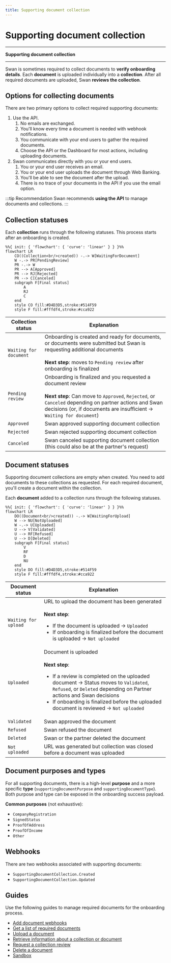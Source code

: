 ```yaml
---
title: Supporting document collection
---
```


# Supporting document collection


***

**Supporting document collection** *<SupportingDocumentCollectionDefinition />*

***

Swan is sometimes required to collect documents to **verify onboarding details**.
Each **document** is uploaded individually into a **collection**.
After all required documents are uploaded, Swan **reviews the collection**.

## Options for collecting documents

There are two primary options to collect required supporting documents:

1. Use the API.
    1. No emails are exchanged.
    1. You'll know every time a document is needed with webhook notifications.
    1. You communicate with your end users to gather the required documents.
    1. Choose the API or the Dashboard for most actions, including uploading documents.
1. Swan communicates directly with you or your end users.
    1. You or your end user receives an email.
    1. You or your end user uploads the document through Web Banking.
    1. You'll be able to see the document after the upload.
    1. There is no trace of your documents in the API if you use the email option.

:::tip Recommendation
Swan recommends **using the API** to manage documents and collections.
:::

## Collection statuses

Each **collection** runs through the following statuses.
This process starts after an onboarding is created.

```mermaid
%%{ init: { 'flowchart': { 'curve': 'linear' } } }%%
flowchart LR
    CO((Collection<br/>created)) -.-> W[WaitingForDocument]
    W -.-> PR[PendingReview]
    PR -.-> W
    PR --> A[Approved]
    PR --> RJ[Rejected]
    PR --> C[Canceled]
    subgraph F[Final status]
        A
        RJ
        C
    end
    style CO fill:#D4D3D5,stroke:#514F59
    style F fill:#fffdf4,stroke:#cca922
```

| Collection status | Explanation |
|---|---|
| `Waiting for document` | Onboarding is created and ready for documents, or documents were submitted but Swan is requesting additional documents<br/><br/>**Next step**: moves to `Pending review` after onboarding is finalized |
| `Pending review` | Onboarding is finalized and you requested a document review<br/><br/>**Next step**: Can move to `Approved`, `Rejected`, or `Canceled` depending on partner actions and Swan decisions (or, if documents are insufficient → `Waiting for document`) |
| `Approved` | Swan approved supporting document collection |
| `Rejected` | Swan rejected supporting document collection |
| `Canceled` | Swan canceled supporting document collection (this could also be at the partner's request) |

## Document statuses

Supporting document collections are empty when created.
You need to add documents to these collections as requested.
For each required document, you'll create a document within the collection.

Each **document** added to a collection runs through the following statuses.

```mermaid
%%{ init: { 'flowchart': { 'curve': 'linear' } } }%%
flowchart LR
    DO((Document<br/>created)) -.-> W[WaitingForUpload]
    W --> NU[NotUploaded]
    W -.-> U[Uploaded]
    U --> V[Validated]
    U --> RF[Refused]
    U --> D[Deleted]
    subgraph F[Final status]
        V
        RF
        D
        NU
    end
    style DO fill:#D4D3D5,stroke:#514F59
    style F fill:#fffdf4,stroke:#cca922
```

| Document status | Explanation |
|---|---|
| `Waiting for upload` | URL to upload the document has been generated<br/><br/>**Next step**:<br/><ul><li>If the document is uploaded → `Uploaded`</li><li>If onboarding is finalized before the document is uploaded → `Not uploaded`</li></ul> |
| `Uploaded` | Document is uploaded<br/><br/>**Next step**:<br/><ul><li>If a review is completed on the uploaded document → Status moves to `Validated`, `Refused`, or `Deleted` depending on Partner actions and Swan decisions</li><li>If onboarding is finalized before the uploaded document is reviewed → `Not uploaded`</li></ul> |
| `Validated` | Swan approved the document |
| `Refused` | Swan refused the document |
| `Deleted` | Swan or the partner deleted the document |
| `Not uploaded` | URL was generated but collection was closed before a document was uploaded |

## Document purposes and types

For all supporting documents, there is a high-level **purpose** and a more specific **type** (`supportingDocumentPurpose` and `supportingDocumentType`).
Both purpose and type can be exposed in the onboarding success payload.

**Common purposes** (not exhaustive):

* `CompanyRegistration`
* `SignedStatus`
* `ProofOfAddress`
* `ProofOfIncome`
* `Other`

## Webhooks

There are two webhooks associated with supporting documents:

- `SupportingDocumentCollection.Created`
- `SupportingDocumentCollection.Updated`

## Guides

Use the following guides to manage required documents for the onboarding process.

* [Add document webhooks](./guide-add-document-webhooks.mdx)
* [Get a list of required documents](./guide-list-documents.mdx)
* [Upload a document](./guide-upload-document.mdx)
* [Retrieve information about a collection or document](./guide-retrieve-info.mdx)
* [Request a collection review](./guide-request-collection-review.mdx)
* [Delete a document](./guide-delete-document.mdx)
* [Sandbox](./sandbox.mdx)